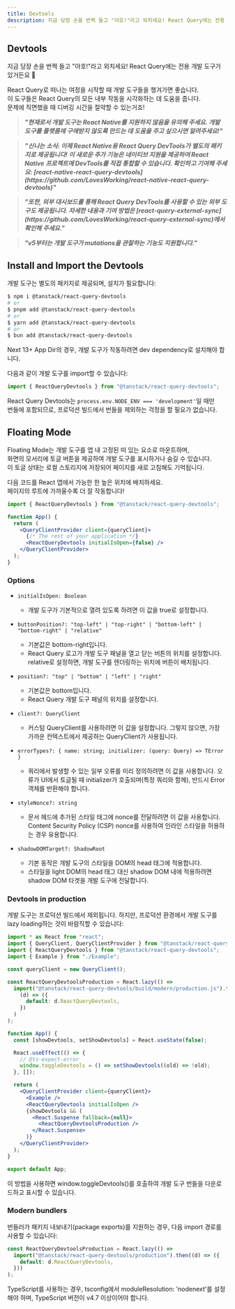```yaml
---
title: Devtools
description: 지금 당장 손을 번쩍 들고 "야호!"라고 외치세요! React Query에는 전용 개발 도구가 있거든요 🥳
---
```


## Devtools

지금 당장 손을 번쩍 들고 "야호!"라고 외치세요! React Query에는 전용 개발 도구가 있거든요 🥳

React Query로 떠나는 여정을 시작할 때 개발 도구들을 챙겨가면 좋습니다.  
이 도구들은 React Query의 모든 내부 작동을 시각화하는 데 도움을 줍니다.  
문제에 직면했을 때 디버깅 시간을 절약할 수 있는거죠!

> <b>
>   <i>
>     "현재로서 개발 도구는 React Native를 지원하지 않음을 유의해 주세요. 개발
>     도구를 플랫폼에 구애받지 않도록 만드는 데 도움을 주고 싶으시면
>     알려주세요!"
>   </i>
> </b>

> <b>
>   <i>
>     "신나는 소식: 이제 React Native용 React Query DevTools가 별도의 패키지로
>     제공됩니다! 이 새로운 추가 기능은 네이티브 지원을 제공하여 React Native
>     프로젝트에 DevTools를 직접 통합할 수 있습니다. 확인하고 기여해 주세요:
>     [react-native-react-query-devtools](https://github.com/LovesWorking/react-native-react-query-devtools)"
>   </i>
> </b>

> <b>
>   <i>
>     "또한, 외부 대시보드를 통해 React Query DevTools를 사용할 수 있는 외부
>     도구도 제공됩니다. 자세한 내용과 기여 방법은
>     [react-query-external-sync](https://github.com/LovesWorking/react-query-external-sync)에서
>     확인해 주세요."
>   </i>
> </b>

> <b>
>   <i>"v5부터는 개발 도구가 mutations을 관찰하는 기능도 지원합니다."</i>
> </b>

## Install and Import the Devtools

개발 도구는 별도의 패키지로 제공되며, 설치가 필요합니다:

```bash
$ npm i @tanstack/react-query-devtools
# or
$ pnpm add @tanstack/react-query-devtools
# or
$ yarn add @tanstack/react-query-devtools
# or
$ bun add @tanstack/react-query-devtools
```

Next 13+ App Dir의 경우, 개발 도구가 작동하려면 dev dependency로 설치해야 합니다.

다음과 같이 개발 도구를 import할 수 있습니다:

```jsx
import { ReactQueryDevtools } from "@tanstack/react-query-devtools";
```

React Query Devtools는 `process.env.NODE_ENV === 'development'`일 때만  
번들에 포함되므로, 프로덕션 빌드에서 번들을 제외하는 걱정을 할 필요가 없습니다.

## Floating Mode

Floating Mode는 개발 도구를 앱 내 고정된 떠 있는 요소로 마운트하며,  
화면의 모서리에 토글 버튼을 제공하여 개발 도구를 표시하거나 숨길 수 있습니다.  
이 토글 상태는 로컬 스토리지에 저장되어 페이지를 새로 고침해도 기억됩니다.

다음 코드를 React 앱에서 가능한 한 높은 위치에 배치하세요.  
페이지의 루트에 가까울수록 더 잘 작동합니다!

```jsx
import { ReactQueryDevtools } from "@tanstack/react-query-devtools";

function App() {
  return (
    <QueryClientProvider client={queryClient}>
      {/* The rest of your application */}
      <ReactQueryDevtools initialIsOpen={false} />
    </QueryClientProvider>
  );
}
```

### Options

- `initialIsOpen: Boolean`

  - 개발 도구가 기본적으로 열려 있도록 하려면 이 값을 true로 설정합니다.

- `buttonPosition?: "top-left" | "top-right" | "bottom-left" | "bottom-right" | "relative"`

  - 기본값은 bottom-right입니다.
  - React Query 로고가 개발 도구 패널을 열고 닫는 버튼의 위치를 설정합니다. relative로 설정하면, 개발 도구를 렌더링하는 위치에 버튼이 배치됩니다.

- `position?: "top" | "bottom" | "left" | "right"`

  - 기본값은 bottom입니다.
  - React Query 개발 도구 패널의 위치를 설정합니다.

- `client?: QueryClient`

  - 커스텀 QueryClient를 사용하려면 이 값을 설정합니다. 그렇지 않으면, 가장 가까운 컨텍스트에서 제공하는 QueryClient가 사용됩니다.

- `errorTypes?: { name: string; initializer: (query: Query) => TError }`

  - 쿼리에서 발생할 수 있는 일부 오류를 미리 정의하려면 이 값을 사용합니다. 오류가 UI에서 토글될 때 initializer가 호출되며(특정 쿼리와 함께), 반드시 Error 객체를 반환해야 합니다.

- `styleNonce?: string`

  - 문서 헤드에 추가된 스타일 태그에 nonce를 전달하려면 이 값을 사용합니다. Content Security Policy (CSP) nonce를 사용하여 인라인 스타일을 허용하는 경우 유용합니다.

- `shadowDOMTarget?: ShadowRoot`
  - 기본 동작은 개발 도구의 스타일을 DOM의 head 태그에 적용합니다.
  - 스타일을 light DOM의 head 태그 대신 shadow DOM 내에 적용하려면 shadow DOM 타겟을 개발 도구에 전달합니다.

### Devtools in production

개발 도구는 프로덕션 빌드에서 제외됩니다.
하지만, 프로덕션 환경에서 개발 도구를 lazy loading하는 것이 바람직할 수 있습니다:

```jsx
import * as React from "react";
import { QueryClient, QueryClientProvider } from "@tanstack/react-query";
import { ReactQueryDevtools } from "@tanstack/react-query-devtools";
import { Example } from "./Example";

const queryClient = new QueryClient();

const ReactQueryDevtoolsProduction = React.lazy(() =>
  import("@tanstack/react-query-devtools/build/modern/production.js").then(
    (d) => ({
      default: d.ReactQueryDevtools,
    })
  )
);

function App() {
  const [showDevtools, setShowDevtools] = React.useState(false);

  React.useEffect(() => {
    // @ts-expect-error
    window.toggleDevtools = () => setShowDevtools((old) => !old);
  }, []);

  return (
    <QueryClientProvider client={queryClient}>
      <Example />
      <ReactQueryDevtools initialIsOpen />
      {showDevtools && (
        <React.Suspense fallback={null}>
          <ReactQueryDevtoolsProduction />
        </React.Suspense>
      )}
    </QueryClientProvider>
  );
}

export default App;
```

이 방법을 사용하면 window.toggleDevtools()를 호출하여 개발 도구 번들을 다운로드하고 표시할 수 있습니다.

### Modern bundlers

번들러가 패키지 내보내기(package exports)를 지원하는 경우, 다음 import 경로를 사용할 수 있습니다:

```jsx
const ReactQueryDevtoolsProduction = React.lazy(() =>
  import("@tanstack/react-query-devtools/production").then((d) => ({
    default: d.ReactQueryDevtools,
  }))
);
```

TypeScript를 사용하는 경우, tsconfig에서 moduleResolution: 'nodenext'를 설정해야 하며, TypeScript 버전이 v4.7 이상이어야 합니다.
